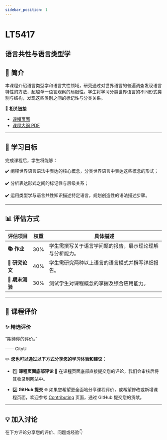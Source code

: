 ```yaml
---
sidebar_position: 1
---
```


# LT5417
## 语言共性与语言类型学

## **📘 简介**
本课程介绍语言类型学和语言共性领域，研究通过对世界语言的普遍调查发现语言特性的方法，超越单一语言观察的局限性。学生将学习分类世界语言的不同形式类别与结构，发现这些类别之间的标记性与分类关系。

🔗 **相关链接**
- [课程页面](https://www.cityu.edu.hk/catalogue/pg/202425/course/LT5417.htm)
- [课程大纲 PDF](https://www.cityu.edu.hk/catalogue/pg/202425/course/LT5417.pdf)

---

## **🎯 学习目标**

完成课程后，学生将能够：

✔️ 阐释世界语言语法中表达的核心概念，分类世界语言中表达这些概念的形式；

✔️ 分析表达形式之间的标记性与层级关系；

✔️ 运用类型学与语言共性知识描述特定语言，规划创造性的语法描述步骤。

---

## **📊 评估方式**

| **评估项目**            | **权重** | **具体描述**                                                                                     |
|------------------------|---------|-----------------------------------------------------------------------------------------------|
| **📚 作业**             | 30%     | 学生需撰写关于语言学问题的报告，展示理论理解与分析能力。                                               |
| **📄 研究论文**          | 40%     | 学生需研究两种以上语言的语言模式并撰写详细报告。                                                        |
| **📝 期末测验**          | 30%     | 测试学生对课程概念的掌握及综合应用能力。                                                               |

---

## **💬 课程评价**

### ✨ **精选评价**
<div className={commentStyles.commentBox}>
    <p className={commentStyles.commentText}>
        “期待你的评价。”
    </p>
    <p className={commentStyles.commentAuthor}>—— CityU</p>
</div>

✏️ **您也可以通过以下方式分享您的学习体验和建议：**

- 1️⃣ **课程页面底部评论**
💬 在课程页面底部直接提交您的评论，我们会审核后将其收录到网站中。

- 2️⃣ **GitHub 提交**
🌐 如果您希望更全面地分享课程评价，或希望修改或新增课程页面，欢迎参考 [Contributing](/contributing) 页面，通过 GitHub 提交您的贡献。

---

## **💡 加入讨论**

在下方评论分享您的评价、问题或经验👇
<Utterances />
